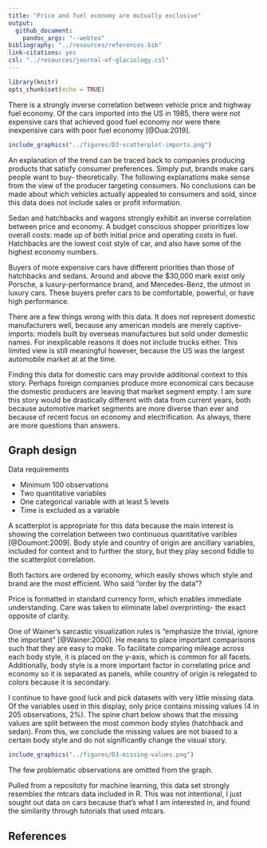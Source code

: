```yaml
---
title: "Price and fuel economy are mutually exclusive"
output: 
  github_document: 
    pandoc_args: "--webtex"
bibliography: "../resources/references.bib"
link-citations: yes
csl: "../resources/journal-of-glaciology.csl"
---
```


```r
library(knitr)
opts_chunk$set(echo = TRUE)
```

There is a strongly inverse correlation between vehicle price and highway fuel economy. Of the cars imported into the US in 1985, there were not expensive cars that achieved good fuel economy nor were there inexpensive cars with poor fuel economy [@Dua:2019].

```r
include_graphics("../figures/D3-scatterplot-imports.png")    
```

An explanation of the trend can be traced back to companies producing products that satisfy consumer preferences. Simply put, brands make cars people want to buy- theoretically. The following explanations make sense from the view of the producer targeting consumers. No conclusions can be made about which vehicles actually appealed to consumers and sold, since this data does not include sales or profit information.

Sedan and hatchbacks and wagons strongly exhibit an inverse correlation between price and economy. A budget conscious shopper prioritizes low overall costs: made up of both initial price and operating costs in fuel. Hatchbacks are the lowest cost style of car, and also have some of the highest economy numbers.

Buyers of more expensive cars have different priorities than those of hatchbacks and sedans. Around and above the $30,000 mark exist only Porsche, a luxury-performance brand, and Mercedes-Benz, the utmost in luxury cars. These buyers prefer cars to be comfortable, powerful, or have high performance. 

There are a few things wrong with this data. It does not represent domestic manufacturers well, because any american models are merely captive-imports: models built by overseas manufactures but sold under domestic names. For inexplicable reasons it does not include trucks either. This limited view is still meaningful however, because the US was the largest automobile market at at the time.

Finding this data for domestic cars may provide additional context to this story. Perhaps foreign companies produce more economical cars because the domestic producers are leaving that market segment empty. I am sure this story would be drastically different with data from current years, both because automotive market segments are more diverse than ever and because of recent focus on economy and electrification. As always, there are more questions than answers.


## Graph design
 
Data requirements

- Minimum 100 observations
- Two quantitative variables
- One categorical variable with at least 5 levels
- Time is excluded as a variable

A scatterplot is appropriate for this data because the main interest is showing the correlation between two continuous quantitative varibles [@Doumont:2009]. Body style and country of origin are ancillary variables, included for context and to further the story, but they play second fiddle to the scatterplot correlation.

Both factors are ordered by economy, which easily shows which style and brand are the most efficient. Who said "order by the data"?

Price is formatted in standard currency form, which enables immediate understanding. Care was taken to eliminate label overprinting- the exact opposite of clarity.

One of Wainer's sarcastic visualization rules is "emphasize the trivial, ignore the important" [@Wainer:2000]. He means to place important comparisons such that they are easy to make. To facilitate comparing mileage across each body style, it is placed on the y-axis, which is common for all facets. Additionally, body style is a more important factor in correlating price and economy so it is separated as panels, while country of origin is relegated to colors because it is secondary.

I continue to have good luck and pick datasets with very little missing data. Of the variables used in this display, only price contains missing values (4 in 205 observations, 2%). The spine chart below shows that the missing values are split between the most common body styles (hatchback and sedan). From this, we conclude the missing values are not biased to a certain body style and do not significantly change the visual story.

```r
include_graphics("../figures/D3-missing-values.png")    
```

The few problematic observations are omitted from the graph.

Pulled from a repositoty for machine learning, this data set strongly resembles the mtcars data included in R. This was not intentional, I just sought out data on cars because that's what I am interested in, and found the similarity through tutorials that used mtcars.

## References
